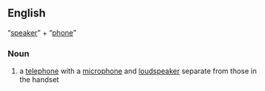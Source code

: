 ==English==
“[[speaker]]” + “[[phone]]”

===Noun===
{{en-noun}}

# a [[telephone]] with a [[microphone]] and [[loudspeaker]] separate from those in the handset
